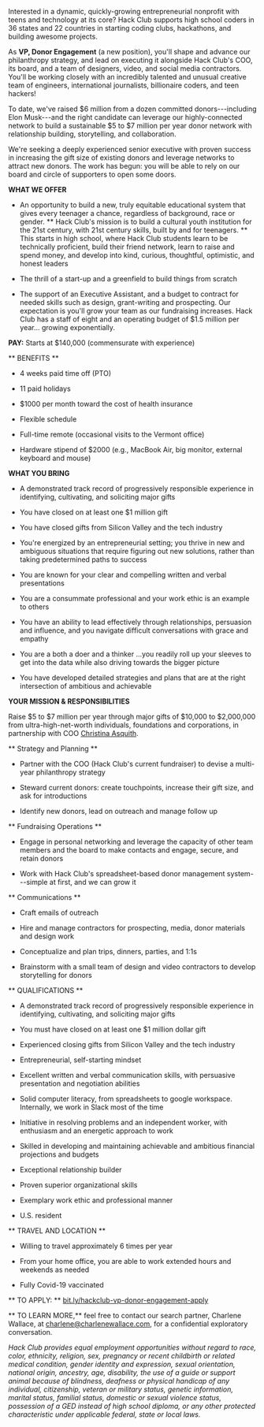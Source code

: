 Interested in a dynamic, quickly-growing entrepreneurial nonprofit with teens and technology at its core? Hack Club supports high school coders in 36 states and 22 countries in starting coding clubs, hackathons, and building awesome projects.

As **VP, Donor Engagement** (a new position), you'll shape and advance our philanthropy strategy, and lead on executing it alongside Hack Club's COO, its board, and a team of designers, video, and social media contractors. You'll be working closely with an incredibly talented and unusual creative team of engineers, international journalists, billionaire coders, and teen hackers!

To date, we've raised $6 million from a dozen committed donors---including Elon Musk---and the right candidate can leverage our highly-connected network to build a sustainable $5 to $7 million per year donor network with relationship building, storytelling, and collaboration.

We're seeking a deeply experienced senior executive with proven success in increasing the gift size of existing donors and leverage networks to attract new donors. The work has begun: you will be able to rely on our board and circle of supporters to open some doors.

**WHAT WE OFFER**
-   An opportunity to build a new, truly equitable educational system that gives every teenager a chance, regardless of background, race or gender. ** Hack Club's mission is to build a cultural youth institution for the 21st century, with 21st century skills, built by and for teenagers. ** This starts in high school, where Hack Club students learn to be technically proficient, build their friend network, learn to raise and spend money, and develop into kind, curious, thoughtful, optimistic, and honest leaders

-   The thrill of a start-up and a greenfield to build things from scratch

-   The support of an Executive Assistant, and a budget to contract for needed skills such as design, grant-writing and prospecting. Our expectation is you'll grow your team as our fundraising increases. Hack Club has a staff of eight and an operating budget of $1.5 million per year... growing exponentially.

**PAY:** Starts at $140,000 (commensurate with experience)

** BENEFITS **
- 4 weeks paid time off (PTO)

-   11 paid holidays

-   $1000 per month toward the cost of health insurance

-   Flexible schedule

-   Full-time remote (occasional visits to the Vermont office)

-   Hardware stipend of $2000 (e.g., MacBook Air, big monitor, external keyboard and mouse)

**WHAT YOU BRING**

-   A demonstrated track record of progressively responsible experience in identifying, cultivating, and soliciting major gifts

-   You have closed on at least one $1 million gift

-   You have closed gifts from Silicon Valley and the tech industry

-   You're energized by an entrepreneurial setting; you thrive in new and ambiguous situations that require figuring out new solutions, rather than taking predetermined paths to success

-   You are known for your clear and compelling written and verbal presentations

-   You are a consummate professional and your work ethic is an example to others

-   You have an ability to lead effectively through relationships, persuasion and influence, and you navigate difficult conversations with grace and empathy

-   You are a both a doer and a thinker ...you readily roll up your sleeves to get into the data while also driving towards the bigger picture

-   You have developed detailed strategies and plans that are at the right intersection of ambitious and achievable

**YOUR MISSION  & RESPONSIBILITIES**

Raise $5 to $7 million per year through major gifts of $10,000 to $2,000,000 from ultra-high-net-worth individuals, foundations and corporations, in partnership with COO [Christina Asquith](https://www.linkedin.com/in/christinaasquith/).

** Strategy and Planning **

-   Partner with the COO (Hack Club's current fundraiser) to devise a multi-year philanthropy strategy

-   Steward current donors: create touchpoints, increase their gift size, and ask for introductions

-   Identify new donors, lead on outreach and manage follow up

** Fundraising Operations **

-   Engage in personal networking and leverage the capacity of other team members and the board to make contacts and engage, secure, and retain donors

-   Work with Hack Club's spreadsheet-based donor management system---simple at first, and we can grow it

** Communications **

-   Craft emails of outreach

-   Hire and manage contractors for prospecting, media, donor materials and design work

-   Conceptualize and plan trips, dinners, parties, and 1:1s

-   Brainstorm with a small team of design and video contractors to develop storytelling for donors

** QUALIFICATIONS **


-   A demonstrated track record of progressively responsible experience in identifying, cultivating, and soliciting major gifts

-   You must have closed on at least one $1 million dollar gift

-   Experienced closing gifts from Silicon Valley and the tech industry

-   Entrepreneurial, self-starting mindset

-   Excellent written and verbal communication skills, with persuasive presentation and negotiation abilities

-   Solid computer literacy, from spreadsheets to google workspace. Internally, we work in Slack most of the time

-   Initiative in resolving problems and an independent worker, with enthusiasm and an energetic approach to work

-   Skilled in developing and maintaining achievable and ambitious financial projections and budgets

-   Exceptional relationship builder

-   Proven superior organizational skills 

-   Exemplary work ethic and professional manner

-   U.S. resident

** TRAVEL AND LOCATION **

-   Willing to travel approximately 6 times per year

-   From your home office, you are able to work extended hours and weekends as needed

-   Fully Covid-19 vaccinated

** TO APPLY: ** [bit.ly/hackclub-vp-donor-engagement-apply](https://bit.ly/hackclub-vp-donor-engagement-apply)

** TO LEARN MORE,** feel free to contact our search partner, Charlene Wallace, at charlene@charlenewallace.com, for a confidential exploratory conversation.

_Hack Club provides equal employment opportunities without regard to race, color, ethnicity, religion, sex, pregnancy or recent childbirth or related medical condition, gender identity and expression, sexual orientation, national origin, ancestry, age, disability, the use of a guide or support animal because of blindness, deafness or physical handicap of any individual, citizenship, veteran or military status, genetic information, marital status, familial status, domestic or sexual violence status, possession of a GED instead of high school diploma, or any other protected characteristic under applicable federal, state or local laws._